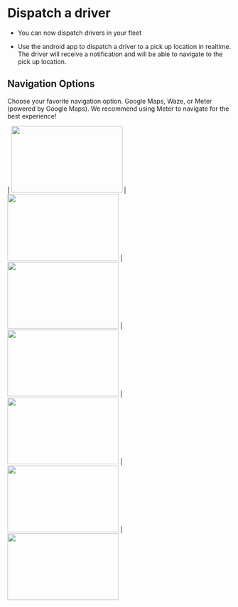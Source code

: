# Dispatch a driver

* You can now dispatch drivers in your fleet

* Use the android app to dispatch a driver to a pick up location in realtime. The driver will receive a notification and will be able to navigate to the pick up location.

## Navigation Options
Choose your favorite navigation option. Google Maps, Waze, or Meter (powered by Google Maps). We recommend using Meter to navigate for the best experience!

| <img height="150" src="https://www.meterapp.co/dispatch_demo/Screenshot_1708979381.png" width="250"/> | <img height="150" src="https://www.meterapp.co/dispatch_demo/Screenshot_1708979394.png" width="250"/> | <img height="150" src="https://www.meterapp.co/dispatch_demo/Screenshot_1708979405.png" width="250"/> | <img height="150" src="https://www.meterapp.co/dispatch_demo/Screenshot_1708979412.png" width="250"/> | <img height="150" src="https://www.meterapp.co/dispatch_demo/Screenshot_1708979497.png" width="250"/> | <img height="150" src="https://www.meterapp.co/dispatch_demo/Screenshot_1708979522.png" width="250"/> | <img height="150" src="https://www.meterapp.co/dispatch_demo/Screenshot_1708979525.png" width="250"/>
